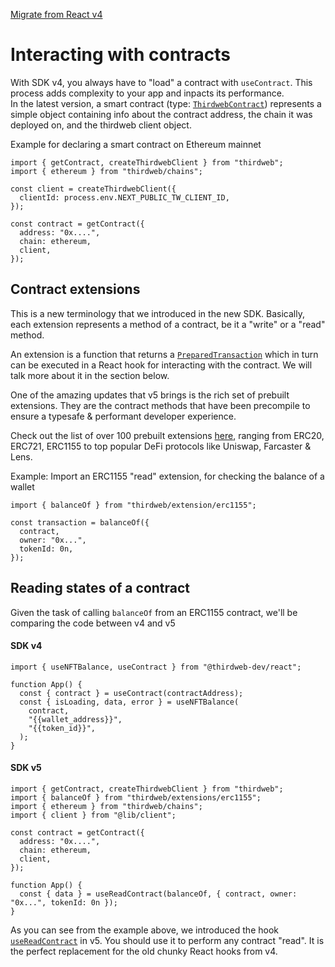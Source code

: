 [Migrate from React v4](/react/v5/migrate)

# Interacting with contracts

With SDK v4, you always have to "load" a contract with `useContract`. This process adds complexity to your app and inpacts its performance.  
In the latest version, a smart contract (type: [`ThirdwebContract`](/references/typescript/v5/ThirdwebContract)) represents a simple object containing info about the contract address, the chain it was deployed on, and the thirdweb client object.

Example for declaring a smart contract on Ethereum mainnet
```tsx
import { getContract, createThirdwebClient } from "thirdweb";
import { ethereum } from "thirdweb/chains";

const client = createThirdwebClient({
  clientId: process.env.NEXT_PUBLIC_TW_CLIENT_ID,
});

const contract = getContract({
  address: "0x....",
  chain: ethereum,
  client,
});
```

## Contract extensions

This is a new terminology that we introduced in the new SDK. Basically, each extension represents a method of a contract, be it a "write" or a "read" method.

An extension is a function that returns a [`PreparedTransaction`](/references/typescript/v5/PreparedTransaction) which in turn can be executed in a React hook for interacting with the contract. We will talk more about it in the section below.

One of the amazing updates that v5 brings is the rich set of prebuilt extensions. They are the contract methods that have been precompile to ensure a typesafe & performant developer experience.

Check out the list of over 100 prebuilt extensions [here](/typescript/v5/extensions/built-in), ranging from ERC20, ERC721, ERC1155 to top popular DeFi protocols like Uniswap, Farcaster & Lens.

Example: Import an ERC1155 "read" extension, for checking the balance of a wallet
```tsx
import { balanceOf } from "thirdweb/extension/erc1155";

const transaction = balanceOf({
  contract,
  owner: "0x...",
  tokenId: 0n,
});
```

## Reading states of a contract
Given the task of calling `balanceOf` from an ERC1155 contract, we'll be comparing the code between v4 and v5

#### SDK v4
```tsx
import { useNFTBalance, useContract } from "@thirdweb-dev/react";

function App() {
  const { contract } = useContract(contractAddress);
  const { isLoading, data, error } = useNFTBalance(
    contract,
    "{{wallet_address}}",
    "{{token_id}}",
  );
}

```

#### SDK v5
```tsx
import { getContract, createThirdwebClient } from "thirdweb";
import { balanceOf } from "thirdweb/extensions/erc1155";
import { ethereum } from "thirdweb/chains";
import { client } from "@lib/client";

const contract = getContract({
  address: "0x....",
  chain: ethereum,
  client,
});

function App() {
  const { data } = useReadContract(balanceOf, { contract, owner: "0x...", tokenId: 0n });
}
```

As you can see from the example above, we introduced the hook [`useReadContract`](/references/typescript/v5/useReadContract) in v5. You should use it to perform any contract "read".
It is the perfect replacement for the old chunky React hooks from v4. 